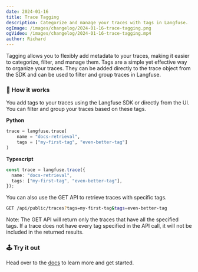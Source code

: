 ```yaml
---
date: 2024-01-16
title: Trace Tagging
description: Categorize and manage your traces with tags in Langfuse.
ogImage: /images/changelog/2024-01-16-trace-tagging.png
ogVideo: /images/changelog/2024-01-16-trace-tagging.mp4
author: Richard
---
```



<ChangelogHeader />

Tagging allows you to flexibly add metadata to your traces, making it easier to categorize, filter, and manage them.
Tags are a simple yet effective way to organize your traces. They can be added directly to the trace object from the SDK and can be used to filter and group traces in Langfuse.

### 🎯 How it works

You add tags to your traces using the Langfuse SDK or directly from the UI. You can filter and group your traces based on these tags.

**Python**

```python
trace = langfuse.trace(
    name = "docs-retrieval",
    tags = ["my-first-tag", "even-better-tag"]
)
```

**Typescript**

```typescript
const trace = langfuse.trace({
  name: "docs-retrieval",
  tags: ["my-first-tag", "even-better-tag"],
});
```

You can also use the GET API to retrieve traces with specific tags.

```bash
GET /api/public/traces?tags=my-first-tag&tags=even-better-tag
```

Note: The GET API will return only the traces that have all the specified tags. If a trace does not have every tag specified in the API call, it will not be included in the returned results.

### 🕹️ Try it out

Head over to the [docs](/docs/tracing/tags) to learn more and get started.
